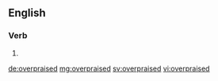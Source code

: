 ==English==

===Verb===
{{head|en|verb form}}

# {{en-past of|overpraise}}

[[de:overpraised]]
[[mg:overpraised]]
[[sv:overpraised]]
[[vi:overpraised]]